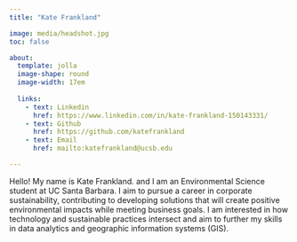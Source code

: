 ```yaml
---
title: "Kate Frankland"

image: media/headshot.jpg
toc: false

about:
  template: jolla
  image-shape: round
  image-width: 17em
  
  links:
    - text: Linkedin
      href: https://www.linkedin.com/in/kate-frankland-150143331/
    - text: Github
      href: https://github.com/katefrankland
    - text: Email
      href: mailto:katefrankland@ucsb.edu

---
```


Hello! My name is Kate Frankland. and I am an Environmental Science student at UC Santa Barbara. I aim to pursue a career in corporate sustainability, contributing to developing solutions that will create positive environmental impacts while meeting business goals. I am interested in how technology and sustainable practices intersect and aim to further my skills in data analytics and geographic information systems (GIS).
